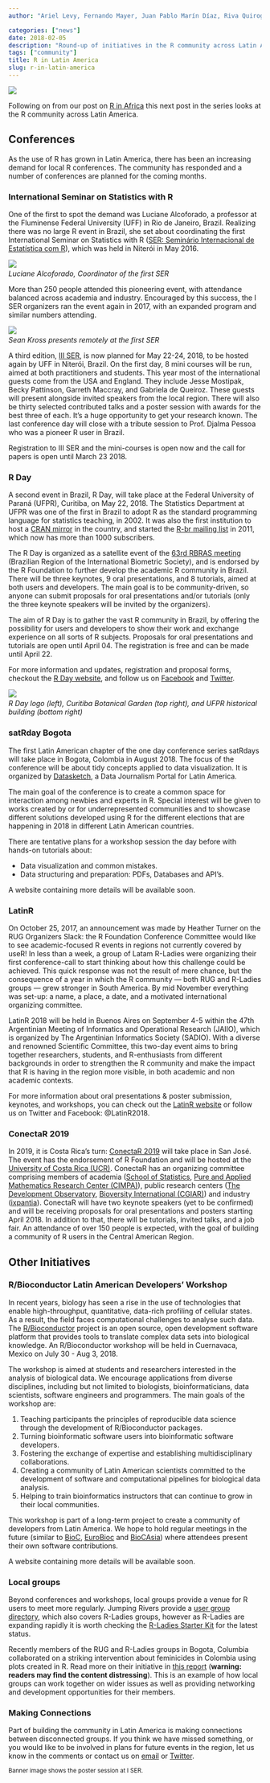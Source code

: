 ```yaml
---
author: "Ariel Levy, Fernando Mayer, Juan Pablo Marín Díaz, Riva Quiroga, Marcela Alfaro, Alejandro Reyes, and Heather Turner"

categories: ["news"]
date: 2018-02-05
description: "Round-up of initiatives in the R community across Latin America."
tags: ["community"]
title: R in Latin America
slug: r-in-latin-america
---
```


![](../images/blog/r-in-latin-america/posters1_SERI_cropped.jpg)

Following on from our post on [R in Africa](https://forwards.github.io/blog/2017/12/01/r-in-africa/) this
next post in the series looks at the R community across Latin America.

<!--more-->

## Conferences

As the use of R has grown in Latin America, there has been an increasing demand
for local R conferences. The community has responded and a number of conferences
are planned for the coming months.

### International Seminar on Statistics with R

One of the first to spot the demand was Luciane Alcoforado, a professor at the
Fluminense Federal University (UFF) in Rio de Janeiro, Brazil. Realizing there was
no large R event in Brazil, she set about coordinating the first International
Seminar on Statistics with R ([SER: Seminário Internacional de Estatística com
R](http://serrio2016.weebly.com/)), which was held in Niterói in May 2016.

![](/images/blog/r-in-latin-america/Alcoforado2_ISER.png)
*<br/>Luciane Alcoforado, Coordinator of the first SER*

More than 250 people attended this pioneering event, with attendance balanced
across academia and industry. Encouraged by this success, the I SER organizers
ran the event again in 2017, with an expanded program and similar numbers
attending.

![](/images/blog/r-in-latin-america/Sean_online_SERI_scaled.jpg)
*<br/>Sean Kross presents remotely at the first SER*

A third edition, [III SER](http://www.ser.uff.br/), is now planned for
May 22-24, 2018, to be hosted again by UFF in Niterói, Brazil.
On the first day, 8 mini courses will
be run, aimed at both practitioners and students. This year most of the
international guests come from the USA and England. They include
Jesse Mostipak, Becky Pattinson, Garreth Maccray, and Gabriela de Queiroz.
These guests will present alongside invited speakers from the local region. There
will also be thirty selected contributed talks and a poster session with
awards for the best three of each. It’s a huge opportunity to get your research
known. The last conference day will close
with a tribute session to Prof. Djalma Pessoa who was a pioneer R user
in Brazil.

Registration to III SER and the mini-courses is open now and the call for papers
is open until March 23 2018.

### R Day

A second event in Brazil, R Day, will take place at the Federal University of 
Paraná (UFPR), Curitiba, on May 22, 2018. The Statistics Department at UFPR was one
of the first in Brazil to adopt R as the standard programming language
for statistics teaching, in 2002. It was also the first institution
to host a [CRAN mirror](http://cran-r.c3sl.ufpr.br) in the country, and started
the [R-br mailing
list](http://www.leg.ufpr.br/doku.php/software:rbr) in 2011, which now has
more than 1000 subscribers.

The R Day is organized as a satellite event of the [63rd RBRAS
meeting](http://rbras.org.br/rbras63/) (Brazilian Region of the
International Biometric Society), and is endorsed by the R Foundation to further 
develop the academic R community in Brazil. There will be three keynotes, 9 oral
presentations, and 8 tutorials, aimed at both users and developers. The
main goal is to be community-driven, so anyone can
submit proposals for oral presentations and/or tutorials (only the three
keynote speakers will be invited by the organizers).

The aim of R Day is to gather the vast R community in Brazil, by
offering the possibility for users and developers to show their work and
exchange experience on all sorts of R subjects. Proposals for oral
presentations and tutorials are open until April 04. The registration is
free and can be made until April 22.

For more information and updates, registration and proposal forms,
checkout the [R Day website](http://rday.leg.ufpr.br), and follow us on
[Facebook](https://www.facebook.com/leg.ufpr/) and
[Twitter](https://twitter.com/LEG_UFPR).

![](/images/blog/r-in-latin-america/r-day.png)
*<br/>R Day logo (left), Curitiba Botanical Garden (top right), and UFPR
historical building (bottom right)*

### satRday Bogota

The first Latin American chapter of the one day conference series satRdays will 
take place in Bogota, Colombia in August 2018. The focus of the conference will 
be about tidy concepts applied to data visualization. It is organized by 
[Datasketch](http://datasketch.co), a Data Journalism Portal for Latin America. 

The main goal of the conference is to create a common space for interaction 
among newbies and experts in R. Special interest will be given to works created
by or for underrepresented communities and to showcase different solutions 
developed using R for the different elections that are happening in 2018 in 
different Latin American countries.

There are tentative plans for a workshop session the day before with hands-on
tutorials about:

 - Data visualization and common mistakes.
 - Data structuring and preparation: PDFs, Databases and API's.

A website containing more details will be available soon. 

### LatinR

On October 25, 2017, an announcement was made by Heather Turner on the RUG 
Organizers Slack: the R Foundation Conference Committee would like to see 
academic-focused R events in regions not currently covered by useR! In less than
a week, a group of Latam R-Ladies were organizing their first conference-call to
start thinking about how this challenge could be achieved. This quick response 
was not the result of mere chance, but the consequence of a year in which the R 
community — both RUG and R-Ladies groups — grew stronger in South America. By 
mid November everything was set-up: a name, a place, a date, and a motivated 
international organizing committee.

LatinR 2018 will be held in Buenos Aires on September 4-5 within the 47th 
Argentinian Meeting of Informatics and Operational Research (JAIIO), which is 
organized by The Argentinian Informatics Society (SADIO). With a diverse and 
renowned Scientific Committee, this two-day event aims to bring together 
researchers, students, and R-enthusiasts from different backgrounds in order to 
strengthen the R community and make the impact that R is having in the region 
more visible, in both academic and non academic contexts.

For more information about oral presentations & poster submission, keynotes, and 
workshops, you can check out the [LatinR website](http://latin-r.com/en) or 
follow us on Twitter and Facebook: @LatinR2018.

### ConectaR 2019

In 2019, it is Costa Rica's turn: [ConectaR 2019](www.conectar2019.org) will 
take place in San José. The event has the endorsement of R Foundation and will 
be hosted at the [University of Costa Rica (UCR)](www.ucr.ac.cr). ConectaR has 
an organizing committee comprising members of academia 
([School of Statistics](www.estadistica.ucr.ac.cr), 
[Pure and Applied Mathematics Research Center (CIMPA)](www.cimpa.ucr.ac.cr)), 
public research centers ([The Development Observatory](www.odd.ucr.ac.cr), 
[Bioversity International (CGIAR)](https://www.bioversityinternational.org/)) 
and industry ([ixpantia](www.ixpantia.com)). ConectaR will have two keynote 
speakers (yet to be confirmed) and will be receiving proposals for oral 
presentations and posters starting April 2018.  In addition to that, there will
be tutorials, invited talks, and a job fair. An attendance of over 150 people is
expected, with the goal of building a community of R users in the Central 
American Region.

## Other Initiatives

### R/Bioconductor Latin American Developers' Workshop

In recent years, biology has seen a rise in the use of technologies that enable
high-throughput, quantitative, data-rich profiling of cellular states. As a 
result, the field faces computational challenges to analyse such data. The 
[R/Bioconductor](http://bioconductor.org/) project is an open source, open 
development software platform that provides tools to translate complex data sets 
into biological knowledge. An R/Bioconductor workshop will be held in 
Cuernavaca, Mexico on July 30 - Aug 3, 2018.

The workshop is aimed at students and researchers interested in the analysis of 
biological data. We encourage applications from diverse disciplines, including 
but not limited to biologists, bioinformaticians, data scientists, software 
engineers and programmers. The main goals of the workshop are:

1. Teaching participants the principles of reproducible data science through the 
development of R/Bioconductor packages.
2. Turning bioinformatic software users into bioinformatic software developers.
3. Fostering the exchange of expertise and establishing multidisciplinary 
collaborations.
4. Creating a community of Latin American scientists committed to the 
development of software and computational pipelines for biological data 
analysis.
5. Helping to train bioinformatics instructors that can continue to grow in 
their local communities.

This workshop is part of a long-term project to create a community of developers
from Latin America. We hope to hold regular meetings in the future (similar to
[BioC](https://bioconductor.org/help/course-materials/2017/BioC2017/), [EuroBioc](https://bioconductor.github.io/EuroBioc2017/) and 
[BioCAsia](https://www.abacbs.org/biocasia2016)) where attendees present their 
own software contributions.

A website containing more details will be available soon.

### Local groups

Beyond conferences and workshops, local groups provide a venue for R users to 
meet more regularly. Jumping Rivers provide a 
[user group directory](https://jumpingrivers.github.io/meetingsR/r-user-groups.html#south-america),
which also covers R-Ladies groups, however as R-Ladies are expanding rapidly it
is worth checking the 
[R-Ladies Starter Kit ](https://github.com/rladies/starter-kit/blob/master/Current-Chapters.md)
for the latest status.

Recently members of the RUG and R-Ladies groups in Bogota, Columbia collaborated 
on a striking intervention about feminicides in Colombia using plots created in 
R. Read more on their initiative in 
[this report](https://www.datasketch.co/en/p/how-we-used-r-to-raise-alarms-about-feminicides-in-colombia) 
(**warning: readers may find the content distressing**). This is an example of 
how local groups can work together on wider issues as well as providing 
networking and development opportunities for their members.

### Making Connections

Part of building the community in Latin America is making connections between 
disconnected groups. If you think we have missed something, or you would like to 
be involved in plans for future events in the region, let us know in the comments
or contact us on [email](mailto:rowforwards@gmail.com) or [Twitter](https://twitter.com/r_forwards).

<small>Banner image shows the poster session at I SER.</small>
